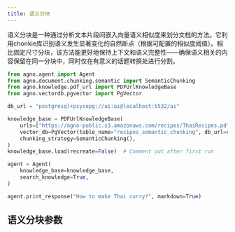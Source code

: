 ```yaml
---
title: 语义分块
---
```

语义分块是一种通过分析文本片段间嵌入向量语义相似度来划分文档的方法。它利用chonkie库识别语义发生显著变化的自然断点（根据可配置的相似度阈值）。相比固定尺寸分块，该方法能更好地保持上下文和语义完整性——确保语义相关的内容保留在同一分块中，同时仅在有意义的话题转换处进行分割。

```python
from agno.agent import Agent
from agno.document.chunking.semantic import SemanticChunking
from agno.knowledge.pdf_url import PDFUrlKnowledgeBase
from agno.vectordb.pgvector import PgVector

db_url = "postgresql+psycopg://ai:ai@localhost:5532/ai"

knowledge_base = PDFUrlKnowledgeBase(
    urls=["https://agno-public.s3.amazonaws.com/recipes/ThaiRecipes.pdf"],
    vector_db=PgVector(table_name="recipes_semantic_chunking", db_url=db_url),
    chunking_strategy=SemanticChunking(),
)
knowledge_base.load(recreate=False)  # Comment out after first run

agent = Agent(
    knowledge_base=knowledge_base,
    search_knowledge=True,
)

agent.print_response("How to make Thai curry?", markdown=True)

```

## 语义分块参数

<Snippet file="chunking-semantic.mdx" />